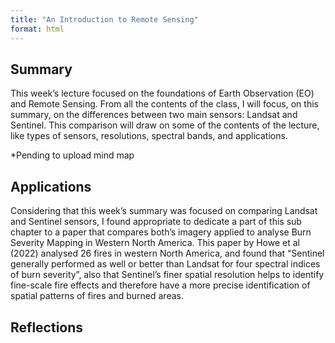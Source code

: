 ```yaml
---
title: "An Introduction to Remote Sensing"
format: html
---
```


## **Summary**

This week's lecture focused on the foundations of Earth Observation (EO) and Remote Sensing. From all the contents of the class, I will focus, on this summary, on the differences between two main sensors: Landsat and Sentinel. This comparison will draw on some of the contents of the lecture, like types of sensors, resolutions, spectral bands, and applications.

\*Pending to upload mind map

## **Applications**

Considering that this week's summary was focused on comparing Landsat and Sentinel sensors, I found appropriate to dedicate a part of this sub chapter to a paper that compares both's imagery applied to analyse Burn Severity Mapping in Western North America. This paper by Howe et al (2022) analysed 26 fires in western North America, and found that "Sentinel generally performed as well or better than Landsat for four spectral indices of burn severity", also that Sentinel's finer spatial resolution helps to identify fine-scale fire effects and therefore have a more precise identification of spatial patterns of fires and burned areas.

## **Reflections**
